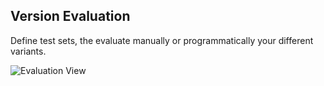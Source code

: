 ## Version Evaluation

Define test sets, the evaluate manually or programmatically your different variants.

![Evaluation View](evaluate)
